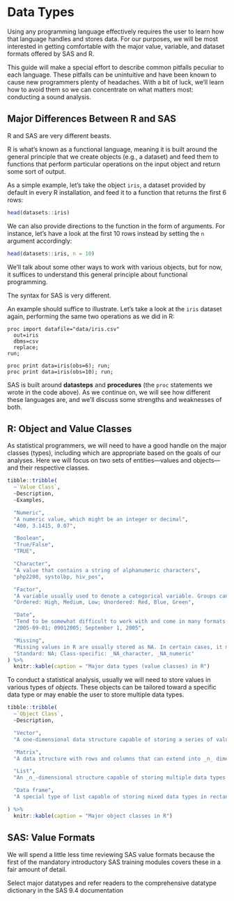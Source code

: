 # Data Types

Using any programming language effectively requires the user to learn how that language handles and stores data. For our purposes, we will be most interested in getting comfortable with the major value, variable, and dataset formats offered by SAS and R.

This guide will make a special effort to describe common pitfalls peculiar to each language. These pitfalls can be unintuitive and have been known to cause new programmers plenty of headaches. With a bit of luck, we'll learn how to avoid them so we can concentrate on what matters most: conducting a sound analysis.

## Major Differences Between R and SAS

R and SAS are very different beasts.

R is what's known as a functional language, meaning it is built around the general principle that we create objects (e.g., a dataset) and feed them to functions that perform particular operations on the input object and return some sort of output.

As a simple example, let's take the object `iris`, a dataset provided by default in every R installation, and feed it to a function that returns the first 6 rows:

```r
head(datasets::iris)
```

We can also provide directions to the function in the form of arguments. For instance, let's have a look at the first 10 rows instead by setting the `n` argument accordingly:

```r
head(datasets::iris, n = 10)
```

We'll talk about some other ways to work with various objects, but for now, it suffices to understand this general principle about functional programming.

The syntax for SAS is very different.

An example should suffice to illustrate. Let's take a look at the `iris` dataset again, performing the same two operations as we did in R:

```sas
proc import datafile="data/iris.csv"
  out=iris
  dbms=csv
  replace;
run;

proc print data=iris(obs=6); run;
proc print data=iris(obs=10); run;
```

SAS is built around **datasteps** and **procedures** (the `proc` statements we wrote in the code above). As we continue on, we will see how different these languages are, and we'll discuss some strengths and weaknesses of both.

## R: Object and Value Classes

As statistical programmers, we will need to have a good handle on the major classes (types), including which are appropriate based on the goals of our analyses. Here we will focus on two sets of entities---values and objects---and their respective classes.

```r
tibble::tribble(
  ~`Value Class`,
  ~Description,
  ~Examples,

  "Numeric",
  "A numeric value, which might be an integer or decimal",
  "400, 3.1415, 0.07",

  "Boolean",
  "True/False",
  "TRUE",

  "Character",
  "A value that contains a string of alphanumeric characters",
  "php2200, systolbp, hiv_pos",

  "Factor",
  "A variable usually used to denote a categorical variable. Groups can be ordered or unordered, but each is assigned an invisible numeric value.",
  "Ordered: High, Medium, Low; Unordered: Red, Blue, Green",

  "Date",
  "Tend to be somewhat difficult to work with and come in many formats. Later, we will focus specifically on manipulating, analyzing, and displaying dates.",
  "2005-09-01; 09012005; September 1, 2005",

  "Missing",
  "Missing values in R are usually stored as NA. In certain cases, it may be advisable to specify the class of the missing value.",
  "Standard: NA; Class-specific: _NA_character, _NA_numeric"
) %>%
  knitr::kable(caption = "Major data types (value classes) in R")
```

To conduct a statistical analysis, usually we will need to store values in various types of _objects_. These objects can be tailored toward a specific data type or may enable the user to store multiple data types.


```r
tibble::tribble(
  ~`Object Class`,
  ~Description,

  "Vector",
  "A one-dimensional data structure capable of storing a series of values regardless of class.",

  "Matrix",
  "A data structure with rows and columns that can extend into _n_ dimensions. Matrices are able to store only one data type at a time. For example, all stored values in a numeric matrix would be numeric.",

  "List",
  "An _n_-dimensional structure capable of storing multiple data types and objects in complex ways.",

  "Data frame",
  "A special type of list capable of storing mixed data types in rectangular format. Data.frames are what we probably think of when imagining a dataset from a trial or observational study. We will have a look at some subtypes of data.frames such as data.tables and tibbles later in the guide."

) %>%
  knitr::kable(caption = "Major object classes in R")
```

## SAS: Value Formats

We will spend a little less time reviewing SAS value formats because the first of the mandatory introductory SAS training modules covers these in a fair amount of detail.

<dev-note>Select major datatypes and refer readers to the comprehensive datatype dictionary in the SAS 9.4 documentation</dev-note>
